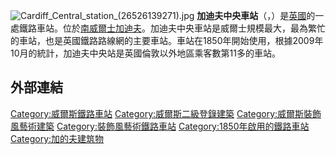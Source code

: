 {{NoteTA
|G1=英國地名
|T=zh:加迪夫中央車站;zh-hans:加的夫中央车站;zh-hk:卡迪夫中央車站;zh-mo:加地夫中央車站;zh-tw:卡地夫中央車站
|1=zh:加迪夫;zh-hans:加的夫;zh-hk:卡迪夫;zh-mo:加地夫;zh-tw:卡地夫
}}
{{expand|time=2014-03-26T07:00:37+00:00}}
{{unreferenced|time=2014-03-26T07:00:37+00:00}}
[[File:Cardiff_Central_station_(26526139271).jpg|thumb]]
'''加迪夫中央車站'''（{{lang-en|Cardiff Central railway station}}，{{lang-cy|Caerdydd Canolog}}）是[[英國|英國]]的一處鐵路車站。位於[[南威爾士|南威爾士]][[加迪夫|加迪夫]]。加迪夫中央車站是威爾士規模最大，最為繁忙的車站，也是英國鐵路路線網的主要車站。車站在1850年開始使用，根據2009年10月的統計，加迪夫中央站是英國倫敦以外地區乘客數第11多的車站。

== 外部連結 ==
{{Commons category|Cardiff Central railway station}}
{{英國主要鐵路車站}}
[[Category:威爾斯鐵路車站|Category:威爾斯鐵路車站]]
[[Category:威爾斯二級登錄建築|Category:威爾斯二級登錄建築]]
[[Category:威爾斯裝飾風藝術建築|Category:威爾斯裝飾風藝術建築]]
[[Category:裝飾風藝術鐵路車站|Category:裝飾風藝術鐵路車站]]
[[Category:1850年啟用的鐵路車站|Category:1850年啟用的鐵路車站]]
[[Category:加的夫建筑物|Category:加的夫建筑物]]